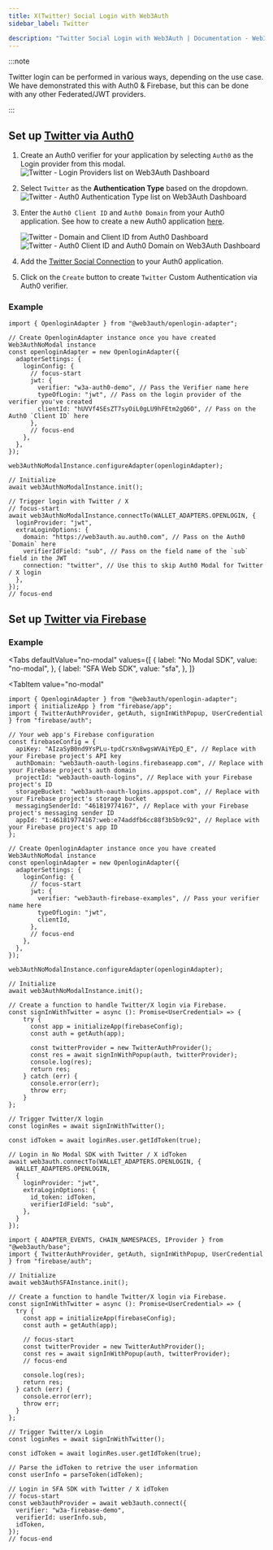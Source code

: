 ```yaml
---
title: X(Twitter) Social Login with Web3Auth
sidebar_label: Twitter

description: "Twitter Social Login with Web3Auth | Documentation - Web3Auth"
---
```



:::note

Twitter login can be performed in various ways, depending on the use case. We have demonstrated this
with Auth0 & Firebase, but this can be done with any other Federated/JWT providers.

:::

## Set up [Twitter via Auth0](https://auth0.com/blog/how-to-add-a-twitter-social-connection-in-auth0/#Setup-Twitter-connection)

1. Create an Auth0 verifier for your application by selecting `Auth0` as the Login provider from
   this modal.
   ![Twitter - Login Providers list on Web3Auth Dashboard](/images/dashboard/create-verifier-auth0.png)
2. Select `Twitter` as the **Authentication Type** based on the dropdown.
   ![Twitter - Auth0 Authentication Type list on Web3Auth Dashboard](/images/dashboard/create-verifier-google.png)
3. Enter the `Auth0 Client ID` and `Auth0 Domain` from your Auth0 application. See how to create a
   new Auth0 application [here](https://auth0.com/docs/quickstart/webapp/).

   ![Twitter - Domain and Client ID from Auth0 Dashboard](/images/dashboard/create-verifier-auth0-filled-common.png)
   ![Twitter - Auth0 Client ID and Auth0 Domain on Web3Auth Dashboard](/images/dashboard/create-verifier-auth0-unfilled.png)

4. Add the
   [Twitter Social Connection](https://marketplace.auth0.com/integrations/twitter-social-connection)
   to your Auth0 application.
5. Click on the `Create` button to create `Twitter` Custom Authentication via Auth0 verifier.

### Example

```tsx
import { OpenloginAdapter } from "@web3auth/openlogin-adapter";

// Create OpenloginAdapter instance once you have created Web3AuthNoModal instance
const openloginAdapter = new OpenloginAdapter({
  adapterSettings: {
    loginConfig: {
      // focus-start
      jwt: {
        verifier: "w3a-auth0-demo", // Pass the Verifier name here
        typeOfLogin: "jwt", // Pass on the login provider of the verifier you've created
        clientId: "hUVVf4SEsZT7syOiL0gLU9hFEtm2gQ6O", // Pass on the Auth0 `Client ID` here
      },
      // focus-end
    },
  },
});

web3AuthNoModalInstance.configureAdapter(openloginAdapter);

// Initialize
await web3AuthNoModalInstance.init();

// Trigger login with Twitter / X
// focus-start
await web3AuthNoModalInstance.connectTo(WALLET_ADAPTERS.OPENLOGIN, {
  loginProvider: "jwt",
  extraLoginOptions: {
    domain: "https://web3auth.au.auth0.com", // Pass on the Auth0 `Domain` here
    verifierIdField: "sub", // Pass on the field name of the `sub` field in the JWT
    connection: "twitter", // Use this to skip Auth0 Modal for Twitter / X login
  },
});
// focus-end
```

## Set up [Twitter via Firebase](https://firebase.google.com/docs/auth/web/twitter-login)

<SetupFirebaseVerifier />

### Example

<Tabs
  defaultValue="no-modal"
  values={[
    { label: "No Modal SDK", value: "no-modal", },
    { label: "SFA Web SDK", value: "sfa", },
  ]}
>
<TabItem
  value="no-modal"
>

```tsx
import { OpenloginAdapter } from "@web3auth/openlogin-adapter";
import { initializeApp } from "firebase/app";
import { TwitterAuthProvider, getAuth, signInWithPopup, UserCredential } from "firebase/auth";

// Your web app's Firebase configuration
const firebaseConfig = {
  apiKey: "AIzaSyB0nd9YsPLu-tpdCrsXn8wgsWVAiYEpQ_E", // Replace with your Firebase project's API key
  authDomain: "web3auth-oauth-logins.firebaseapp.com", // Replace with your Firebase project's auth domain
  projectId: "web3auth-oauth-logins", // Replace with your Firebase project's ID
  storageBucket: "web3auth-oauth-logins.appspot.com", // Replace with your Firebase project's storage bucket
  messagingSenderId: "461819774167", // Replace with your Firebase project's messaging sender ID
  appId: "1:461819774167:web:e74addfb6cc88f3b5b9c92", // Replace with your Firebase project's app ID
};

// Create OpenloginAdapter instance once you have created Web3AuthNoModal instance
const openloginAdapter = new OpenloginAdapter({
  adapterSettings: {
    loginConfig: {
      // focus-start
      jwt: {
        verifier: "web3auth-firebase-examples", // Pass your verifier name here
        typeOfLogin: "jwt",
        clientId,
      },
      // focus-end
    },
  },
});

web3AuthNoModalInstance.configureAdapter(openloginAdapter);

// Initialize
await web3AuthNoModalInstance.init();

// Create a function to handle Twitter/X login via Firebase.
const signInWithTwitter = async (): Promise<UserCredential> => {
    try {
      const app = initializeApp(firebaseConfig);
      const auth = getAuth(app);

      const twitterProvider = new TwitterAuthProvider();
      const res = await signInWithPopup(auth, twitterProvider);
      console.log(res);
      return res;
    } catch (err) {
      console.error(err);
      throw err;
    }
};

// Trigger Twitter/X login
const loginRes = await signInWithTwitter();

const idToken = await loginRes.user.getIdToken(true);

// Login in No Modal SDK with Twitter / X idToken
await web3auth.connectTo(WALLET_ADAPTERS.OPENLOGIN, {
  WALLET_ADAPTERS.OPENLOGIN,
  {
    loginProvider: "jwt",
    extraLoginOptions: {
      id_token: idToken,
      verifierIdField: "sub",
    },
  }
});
```

</TabItem>
<TabItem
  value="sfa"
>

```tsx
import { ADAPTER_EVENTS, CHAIN_NAMESPACES, IProvider } from "@web3auth/base";
import { TwitterAuthProvider, getAuth, signInWithPopup, UserCredential } from "firebase/auth";

// Initialize
await web3AuthSFAInstance.init();

// Create a function to handle Twitter/X login via Firebase.
const signInWithTwitter = async (): Promise<UserCredential> => {
  try {
    const app = initializeApp(firebaseConfig);
    const auth = getAuth(app);

    // focus-start
    const twitterProvider = new TwitterAuthProvider();
    const res = await signInWithPopup(auth, twitterProvider);
    // focus-end

    console.log(res);
    return res;
  } catch (err) {
    console.error(err);
    throw err;
  }
};

// Trigger Twitter/x Login
const loginRes = await signInWithTwitter();

const idToken = await loginRes.user.getIdToken(true);

// Parse the idToken to retrive the user information
const userInfo = parseToken(idToken);

// Login in SFA SDK with Twitter / X idToken
// focus-start
const web3authProvider = await web3auth.connect({
  verifier: "w3a-firebase-demo",
  verifierId: userInfo.sub,
  idToken,
});
// focus-end
```

</TabItem>
</Tabs>
